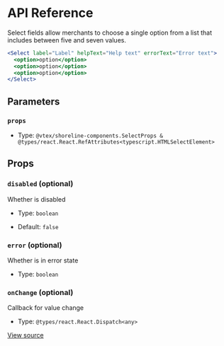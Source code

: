 # API Reference

Select fields allow merchants to choose a single option from a list
that includes between five and seven values.

```jsx
<Select label="Label" helpText="Help text" errorText="Error text">
  <option>option</option>
  <option>option</option>
  <option>option</option>
</Select>
```

## Parameters

### `props`

- Type: `@vtex/shoreline-components.SelectProps & @types/react.React.RefAttributes<typescript.HTMLSelectElement>`

## Props

### `disabled` (optional)

Whether is disabled

- Type: `boolean`

- Default: `false`

### `error` (optional)

Whether is in error state

- Type: `boolean`

### `onChange` (optional)

Callback for value change

- Type: `@types/react.React.Dispatch<any>`

[View source](https://github.com/vtex/shoreline/blob/59864d506/packages/components/src/select/select.tsx#L24)
